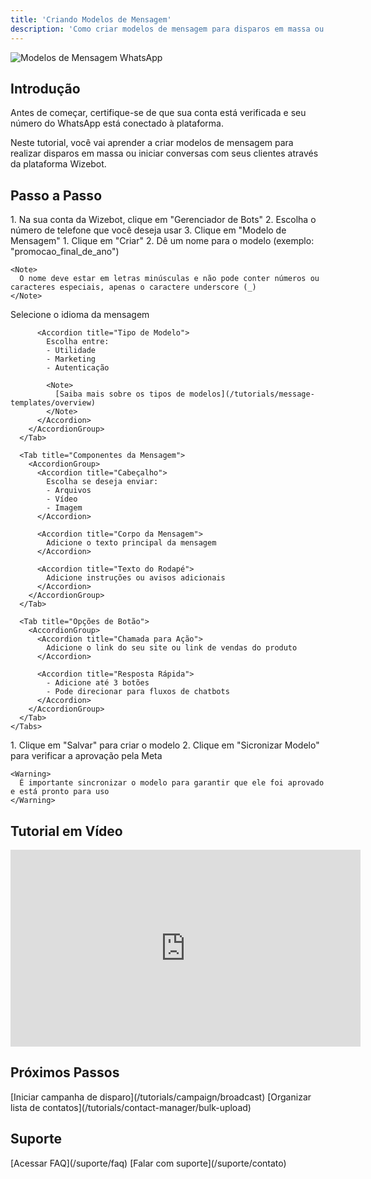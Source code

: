 ```yaml
---
title: 'Criando Modelos de Mensagem'
description: 'Como criar modelos de mensagem para disparos em massa ou iniciar conversa com o cliente'
---
```


<Frame>
  <img src="/images/geral/capa02.png" alt="Modelos de Mensagem WhatsApp" />
</Frame>

## Introdução

<Tip>
  Antes de começar, certifique-se de que sua conta está verificada e seu número do WhatsApp está conectado à plataforma.
</Tip>

Neste tutorial, você vai aprender a criar modelos de mensagem para realizar disparos em massa ou iniciar conversas com seus clientes através da plataforma Wizebot.

## Passo a Passo

<Steps>
  <Step title="Acessar o Gerenciador de Bots">
    1. Na sua conta da Wizebot, clique em "Gerenciador de Bots"
    2. Escolha o número de telefone que você deseja usar
    3. Clique em "Modelo de Mensagem"
  </Step>

  <Step title="Criação do Modelo">
    1. Clique em "Criar"
    2. Dê um nome para o modelo (exemplo: "promocao_final_de_ano")

    <Note>
      O nome deve estar em letras minúsculas e não pode conter números ou caracteres especiais, apenas o caractere underscore (_)
    </Note>
  </Step>

  <Step title="Configuração do Modelo">
    <Tabs>
      <Tab title="Configurações Básicas">
        <AccordionGroup>
          <Accordion title="Idioma">
            Selecione o idioma da mensagem
          </Accordion>
          
          <Accordion title="Tipo de Modelo">
            Escolha entre:
            - Utilidade
            - Marketing
            - Autenticação

            <Note>
              [Saiba mais sobre os tipos de modelos](/tutorials/message-templates/overview)
            </Note>
          </Accordion>
        </AccordionGroup>
      </Tab>

      <Tab title="Componentes da Mensagem">
        <AccordionGroup>
          <Accordion title="Cabeçalho">
            Escolha se deseja enviar:
            - Arquivos
            - Vídeo
            - Imagem
          </Accordion>

          <Accordion title="Corpo da Mensagem">
            Adicione o texto principal da mensagem
          </Accordion>

          <Accordion title="Texto do Rodapé">
            Adicione instruções ou avisos adicionais
          </Accordion>
        </AccordionGroup>
      </Tab>

      <Tab title="Opções de Botão">
        <AccordionGroup>
          <Accordion title="Chamada para Ação">
            Adicione o link do seu site ou link de vendas do produto
          </Accordion>

          <Accordion title="Resposta Rápida">
            - Adicione até 3 botões
            - Pode direcionar para fluxos de chatbots
          </Accordion>
        </AccordionGroup>
      </Tab>
    </Tabs>
  </Step>

  <Step title="Salvar e Sincronizar">
    1. Clique em "Salvar" para criar o modelo
    2. Clique em "Sicronizar Modelo" para verificar a aprovação pela Meta

    <Warning>
      É importante sincronizar o modelo para garantir que ele foi aprovado e está pronto para uso
    </Warning>
  </Step>
</Steps>

## Tutorial em Vídeo

<Frame>
  <iframe
    width="560"
    height="315"
    src="https://www.youtube.com/embed/Mh3Yx-Cal0s"
    title="Como criar modelos de mensagem na Wizebot"
    frameborder="0"
    allow="accelerometer; autoplay; clipboard-write; encrypted-media; gyroscope; picture-in-picture"
    allowfullscreen
  ></iframe>
</Frame>

## Próximos Passos

<CardGroup cols={2}>
  <Card title="Criar Campanha" icon="bullhorn">
    [Iniciar campanha de disparo](/tutorials/campaign/broadcast)
  </Card>
  <Card title="Gerenciar Contatos" icon="address-book">
    [Organizar lista de contatos](/tutorials/contact-manager/bulk-upload)
  </Card>
</CardGroup>

## Suporte

<CardGroup cols={2}>
  <Card title="Central de Ajuda" icon="question">
    [Acessar FAQ](/suporte/faq)
  </Card>
  <Card title="Contato" icon="headset">
    [Falar com suporte](/suporte/contato)
  </Card>
</CardGroup>
